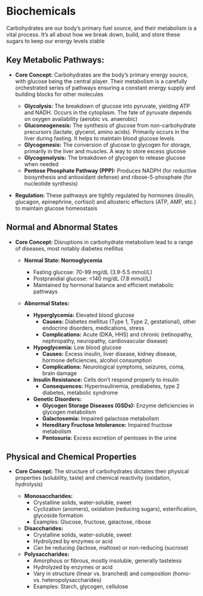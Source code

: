 # Biochemicals {-}

Carbohydrates are our body's primary fuel source, and their metabolism is a vital process. It's all about how we break down, build, and store these sugars to keep our energy levels stable

## **Key Metabolic Pathways:** {-}

*   **Core Concept:** Carbohydrates are the body's primary energy source, with glucose being the central player. Their metabolism is a carefully orchestrated series of pathways ensuring a constant energy supply and building blocks for other molecules

    *   **Glycolysis:** The breakdown of glucose into pyruvate, yielding ATP and NADH. Occurs in the cytoplasm. The fate of pyruvate depends on oxygen availability (aerobic vs. anaerobic)
    *   **Gluconeogenesis:** The synthesis of glucose from non-carbohydrate precursors (lactate, glycerol, amino acids). Primarily occurs in the liver during fasting. It helps to maintain blood glucose levels
    *   **Glycogenesis:** The conversion of glucose to glycogen for storage, primarily in the liver and muscles. A way to store excess glucose
    *   **Glycogenolysis:** The breakdown of glycogen to release glucose when needed
    *   **Pentose Phosphate Pathway (PPP):** Produces NADPH (for reductive biosynthesis and antioxidant defense) and ribose-5-phosphate (for nucleotide synthesis)

*   **Regulation:** These pathways are tightly regulated by hormones (insulin, glucagon, epinephrine, cortisol) and allosteric effectors (ATP, AMP, etc.) to maintain glucose homeostasis

## **Normal and Abnormal States** {-}

*   **Core Concept:** Disruptions in carbohydrate metabolism lead to a range of diseases, most notably diabetes mellitus

    *   **Normal State: Normoglycemia**

        *   Fasting glucose: 70-99 mg/dL (3.9-5.5 mmol/L)
        *   Postprandial glucose: <140 mg/dL (7.8 mmol/L)
        *   Maintained by hormonal balance and efficient metabolic pathways

    *   **Abnormal States:**

        *   **Hyperglycemia:** Elevated blood glucose
            *   **Causes:** Diabetes mellitus (Type 1, Type 2, gestational), other endocrine disorders, medications, stress
            *   **Complications:** Acute (DKA, HHS) and chronic (retinopathy, nephropathy, neuropathy, cardiovascular disease)
        *   **Hypoglycemia:** Low blood glucose
            *   **Causes:** Excess insulin, liver disease, kidney disease, hormone deficiencies, alcohol consumption
            *   **Complications:** Neurological symptoms, seizures, coma, brain damage
        *   **Insulin Resistance:** Cells don't respond properly to insulin
            *   **Consequences:** Hyperinsulinemia, prediabetes, type 2 diabetes, metabolic syndrome
        *   **Genetic Disorders:**
            *   **Glycogen Storage Diseases (GSDs):** Enzyme deficiencies in glycogen metabolism
            *   **Galactosemia:** Impaired galactose metabolism
            *   **Hereditary Fructose Intolerance:** Impaired fructose metabolism
            *   **Pentosuria:** Excess excretion of pentoses in the urine

## **Physical and Chemical Properties** {-}

*   **Core Concept:** The structure of carbohydrates dictates their physical properties (solubility, taste) and chemical reactivity (oxidation, hydrolysis)

    *   **Monosaccharides:**
        *   Crystalline solids, water-soluble, sweet
        *   Cyclization (anomers), oxidation (reducing sugars), esterification, glycoside formation
        *   Examples: Glucose, fructose, galactose, ribose
    *   **Disaccharides:**
        *   Crystalline solids, water-soluble, sweet
        *   Hydrolyzed by enzymes or acid
        *   Can be reducing (lactose, maltose) or non-reducing (sucrose)
    *   **Polysaccharides:**
        *   Amorphous or fibrous, mostly insoluble, generally tasteless
        *   Hydrolyzed by enzymes or acid
        *   Vary in structure (linear vs. branched) and composition (homo- vs. heteropolysaccharides)
        *   Examples: Starch, glycogen, cellulose
